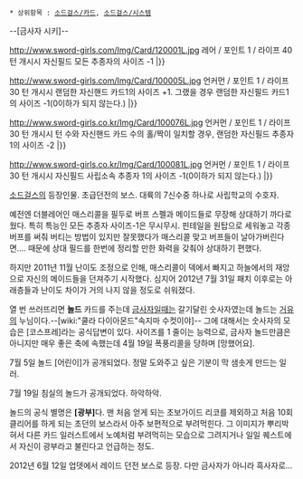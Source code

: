  * 상위항목 : [[소드걸스/카드]], [[소드걸스/시스템]]
--[금사자 시키]--

http://www.sword-girls.com/Img/Card/120001L.jpg
레어 / 포인트 1 / 라이프 40
턴 개시시 자신필드 모든 추종자의 사이즈 -1
{{{#0000ff 시작의 기로에 선 모험가여, 그대의 목적은 무엇인가?.}}}|}}

http://www.sword-girls.com/Img/Card/100005L.jpg
언커먼 / 포인트 1 / 라이프 30
턴 개시시 랜덤한 자신핸드 카드1의 사이즈 +1. 그랬을 경우 랜덤한 자신필드 카드1의 사이즈 -1(0이하가 되지 않는다.)
{{{#0000ff 그 모습대로 학교를 돌아다닌다면 학생들이 놀라지 않겠나? 이 모습은 다 자네들을 배려하는 내 마음에서 나온 모습이라네.}}}|}}

http://www.sword-girls.co.kr/Img/Card/100076L.jpg
언커먼 / 포인트 1 / 라이프 30
턴 개시시 턴 수와 자신핸드 카드 수의 홀/짝이 일치할 경우, 랜덤한 자신필드 추종자 1의 사이즈 -2
{{{#0000ff 어떤가? 도와주고 싶은 기분이 막 샘솟지 않나? 이정도는 돼야 살아남을 수 있다네.}}}|}}

http://www.sword-girls.co.kr/Img/Card/100081L.jpg
언커먼 / 포인트 1 / 라이프 30
턴 개시시 자신필드 사립소속 추종자 1의 사이즈 -1(0이하가 되지 않는다.)
{{{#0000ff 이런곳까지 무슨일인가? 피곤한 내 침실까지 찾아올 정도의 일인가?}}}|}}

[[소드걸스]]의 등장인물. 초급던전의 보스. 대륙의 7신수중 하나로 사립학교의 수호자.

예전엔 더블레어인 매스리콜을 필두로 버프 스펠과 메이드들로 무장해 상대하기 까다로웠다. 특히 특능인 모든 추종자 사이즈-1은 무시무시. 핀테일을 원탑으로 세워놓고 각종 버프를 써줘 버티는 방법이 있지만 잘못했다가 매스리콜 맞고 버프들이 날아가버린다면…. 때문에 상대 필드를 한번에 정리할 만한 화력을 갖춰야 상대하기 편했다.

하지만 2011년 11월 난이도 조정으로 인해, 매스리콜이 덱에서 빠지고 하늘에서의 재앙으로 자신의 메이드들을 던져주기 시작했다. 심지어 2012년 7월 31일 패치 이후로는 아래층들과 난이도 차이가 거의 나지 않을 정도로 쉬워졌다.

열 번 쓰러뜨리면 '''놀드''' 카드를 주는데 [[금사자]]일때는 갈기달린 숫사자였는데 놀드는 [[거유]]의 누님이다.--[wiki:"쿨라 다이아몬드"속지마 수컷이야]-- 그에 대해서는 숫사자의 모습은 [코스프레]라는 공식답변이 있다.
사이즈를 1 줄이는 능력으로, 금사자 놀드만큼은 아니지만 매우 좋은 축에 속했는데 4월 19일 폭풍리콜을 당하며 [망했어요].

7월 5일 놀드 [어린이]가 공개되었다. 정말 도와주고 싶은 기분이 막 샘솟게 만드는 일러.

7월 19일 침실의 놀드가 공개되었다. 하악하악.

놀드의 공식 별명은 '''[광부]'''다. 맨 처음 얻게 되는 초보가이드 리코를 제외하고 처음 10회 클리어를 하게 되는 초던의 보스라서 아주 보편적으로 부려먹힌다. 그 이미지가 뿌리박혀서 다른 카드 일러스트에서 노예처럼 부려먹히는 모습으로 그려지거나 일일 퀘스트에서 자신이 광부라고 불린다고 언급하는 정도.

2012년 6월 12일 업뎃에서 레이드 던전 보스로 등장. 다만 금사자가 아니라 흑사자로...
